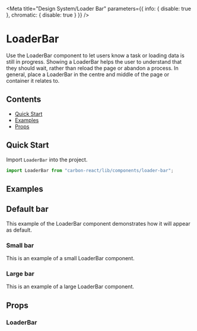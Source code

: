 
<Meta
  title="Design System/Loader Bar"
  parameters={{ info: { disable: true }, chromatic: { disable: true } }}
/>

# LoaderBar

Use the LoaderBar component to let users know a task or loading data is still in progress.
Showing a LoaderBar helps the user to understand that they should wait, rather than reload the page or abandon a process.
In general, place a LoaderBar in the centre and middle of the page or container it relates to.

## Contents

- [Quick Start](#quick-start)
- [Examples](#examples)
- [Props](#props)

## Quick Start

Import `LoaderBar` into the project.

```javascript
import LoaderBar from "carbon-react/lib/components/loader-bar";
```

## Examples

## Default bar

This example of the LoaderBar component demonstrates how it will appear as default.

<Preview>
  <Story name="default">
    <LoaderBar mt={2} />
  </Story>
</Preview>

### Small bar

This is an example of a small LoaderBar component.

<Preview>
  <Story name="small">
    <LoaderBar size="small" mt={2} />
  </Story>
</Preview>

### Large bar

This is an example of a large LoaderBar component.

<Preview>
  <Story name="large">
    <LoaderBar size="large" mt={2} />
  </Story>
</Preview>

## Props

### LoaderBar

<Props of={LoaderBar} />
